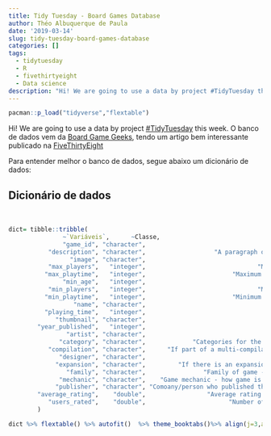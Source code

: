 ```yaml
---
title: Tidy Tuesday - Board Games Database
author: Théo Albuquerque de Paula
date: '2019-03-14'
slug: tidy-tuesday-board-games-database
categories: []
tags:
  - tidytuesday
  - R
  - fivethirtyeight
  - Data science
description: "Hi! We are going to use a data by project #TidyTuesday this week."
---
```


```r
pacman::p_load("tidyverse","flextable")
```


Hi! We are going to use a data by project [#TidyTuesday](https://github.com/rfordatascience/tidytuesday) this week. O banco de dados vem da [Board Game Geeks](https://boardgamegeek.com/), tendo um artigo bem interessante publicado na [FiveThirtyEight](https://fivethirtyeight.com/features/designing-the-best-board-game-on-the-planet/)

Para entender melhor o banco de dados, segue abaixo um dicionário de dados:

## Dicionário de dados
<br>
```r
dict= tibble::tribble(
               ~`Variáveis`,      ~Classe,                                                ~`Descrição`,
               "game_id", "character",                                    "Unique game identifier",
           "description", "character",                   "A paragraph of text describing the game",
                 "image", "character",                                     "URL image of the game",
           "max_players",   "integer",                               "Maximum recommended players",
          "max_playtime",   "integer",                        "Maximum recommended playtime (min)",
               "min_age",   "integer",                                   "Minimum recommended age",
           "min_players",   "integer",                               "Minimum recommended players",
          "min_playtime",   "integer",                        "Minimum recommended playtime (min)",
                  "name", "character",                                          "Name of the game",
          "playing_time",   "integer",                                          "Average playtime",
             "thumbnail", "character",                                 "URL thumbnail of the game",
        "year_published",   "integer",                                   "Year game was published",
                "artist", "character",                                       "Artist for game art",
              "category", "character",             "Categories for the game (separated by commas)",
           "compilation", "character",      "If part of a multi-compilation - name of compilation",
              "designer", "character",                                             "Game designer",
             "expansion", "character",         "If there is an expansion pack - name of expansion",
                "family", "character",                "Family of game - equivalent to a publisher",
              "mechanic", "character",    "Game mechanic - how game is played, separated by comma",
             "publisher", "character", "Comoany/person who published the game, separated by comma",
        "average_rating",    "double",                 "Average rating on Board Games Geek (1-10)",
           "users_rated",    "double",                       "Number of users that rated the game"
        )

dict %>% flextable() %>% autofit()  %>% theme_booktabs()%>% align(j=3,align = "center", part="all")

```

